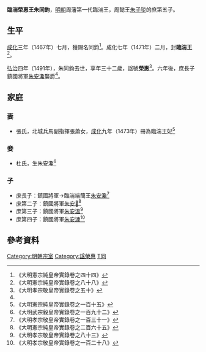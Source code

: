 '''臨湍榮惠王朱同鈞'''{{BD|1460年||1491年||catIdx=Z朱}}，[[明朝|明朝]]周藩第一代臨湍王，周懿王[[朱子埅|朱子埅]]的庶第五子。

==生平==
[[成化|成化]]三年（1467年）七月，獲賜名同鈞<ref>《大明憲宗純皇帝實錄卷之四十四》</ref>。成化七年（1471年）二月，封'''臨湍王'''<ref>《大明憲宗純皇帝實錄卷之八十八》</ref>。

[[弘治|弘治]]四年（1491年），朱同鈞去世，享年三十二歲，諡號'''榮惠'''<ref>《大明孝宗敬皇帝實錄卷之五十》</ref>。六年後，庶長子鎮國將軍[[朱安瀺|朱安瀺]]襲爵<ref name=xz/>。

==家庭==
===妻===
*張氏，北城兵馬副指揮張蕭女，[[成化|成化]]九年（1473年）冊為臨湍王妃<ref>《大明憲宗純皇帝實錄卷之一百十五》</ref>

===妾===
*杜氏，生朱安瀺<ref name=wz>《大明武宗毅皇帝實錄卷之一百九十二》</ref>

===子===
*庶長子：鎮國將軍→臨湍端簡王[[朱安瀺|朱安瀺]]<ref name=xz>《大明孝宗敬皇帝實錄卷之一百三十一》</ref>
*庶第二子：鎮國將軍[[朱安𣿖|朱安𣿖]]<ref>《大明憲宗純皇帝實錄卷之二百六十五》</ref>
*庶第三子：鎮國將軍[[朱安溫|朱安溫]]<ref>《大明孝宗敬皇帝實錄卷之八十三》</ref>
*庶第四子：鎮國將軍[[朱安漮|朱安漮]]<ref>《大明孝宗敬皇帝實錄卷之一百二十八》</ref>

==參考資料==
{{reflist|2}}

{{s-start}}
{{s-none|無|[[明朝|明政府]]封之}}
{{s-ttl|title=[[明朝藩王列表_(周王系)#臨湍國|明臨湍國國王]]|years=1471年－1491年}}
{{s-aft|after=子端簡王[[朱安瀺|朱安瀺]]}}
{{end}}

[[Category:明朝宗室|Category:明朝宗室]]
[[Category:諡榮惠|Category:諡榮惠]]
[[Category:朱姓|T同]]